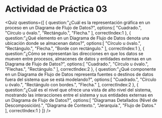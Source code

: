# Actividad de Práctica 03

<Quiz questions={[
   {
      question:"¿Cuál es la representación gráfica en un proceso en un Diagrama de Flujo de Datos?",
      options:[
         "Cuadrado.",
         "Círculo u óvalo.",
         "Rectángulo.",
         "Flecha."
      ],
      correctIndex:1
   },
   {
      question:"¿Qué elemento en un Diagrama de Flujo de Datos denota una ubicación donde se almacenan datos?",
      options:[
         "Círculo u óvalo.",
         "Rectángulo.",
         "Flecha.",
         "Borde con rectángulo."
      ],
      correctIndex:1
   },
   {
      question:"¿Cómo se representan las direcciones en que los datos se mueven entre procesos, almacenes de datos y entidades externas en un Diagrama de Flujo de Datos?",
      options:[
         "Cuadrado.",
         "Círculo u óvalo.",
         "Flechas.",
         "Rectángulo."
      ],
      correctIndex:2
   },
   {
      question:"¿Qué componente en un Diagrama de Flujo de Datos representa fuentes o destinos de datos fuera del sistema que se está modelando?",
      options:[
         "Cuadrado.",
         "Círculo u óvalo.",
         "Rectángulo con bordes.",
         "Flecha."
      ],
      correctIndex:2
   },
   {
      question:"¿Cuál es el nivel que ofrece una vista de alto nivel del sistema, mostrando las interacciones entre el sistema y sus entidades externas en un Diagrama de Flujo de Datos?",
      options:[
         "Diagramas Detallados (Nivel de Descomposición).",
         "Diagrama de Contexto.",
         "Jerarquía.",
         "Flujo de Datos."
      ],
      correctIndex:1
   }
]} />
